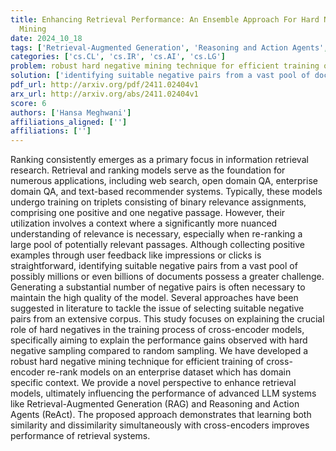 ```yaml
---
title: Enhancing Retrieval Performance: An Ensemble Approach For Hard Negative
  Mining
date: 2024_10_18
tags: ['Retrieval-Augmented Generation', 'Reasoning and Action Agents', 'cross-encoder models', 'retrieval performance', 'enterprise dataset', 'negative pairs', 'ranking models', 'hard negative mining', 'information retrieval']
categories: ['cs.CL', 'cs.IR', 'cs.AI', 'cs.LG']
problem: robust hard negative mining technique for efficient training of cross-encoder re-rank models
solution: ['identifying suitable negative pairs from a vast pool of documents']
pdf_url: http://arxiv.org/pdf/2411.02404v1
arx_url: http://arxiv.org/abs/2411.02404v1
score: 6
authors: ['Hansa Meghwani']
affiliations_aligned: ['']
affiliations: ['']
---
```



Ranking consistently emerges as a primary focus in information retrieval
research. Retrieval and ranking models serve as the foundation for numerous
applications, including web search, open domain QA, enterprise domain QA, and
text-based recommender systems. Typically, these models undergo training on
triplets consisting of binary relevance assignments, comprising one positive
and one negative passage. However, their utilization involves a context where a
significantly more nuanced understanding of relevance is necessary, especially
when re-ranking a large pool of potentially relevant passages. Although
collecting positive examples through user feedback like impressions or clicks
is straightforward, identifying suitable negative pairs from a vast pool of
possibly millions or even billions of documents possess a greater challenge.
Generating a substantial number of negative pairs is often necessary to
maintain the high quality of the model. Several approaches have been suggested
in literature to tackle the issue of selecting suitable negative pairs from an
extensive corpus. This study focuses on explaining the crucial role of hard
negatives in the training process of cross-encoder models, specifically aiming
to explain the performance gains observed with hard negative sampling compared
to random sampling. We have developed a robust hard negative mining technique
for efficient training of cross-encoder re-rank models on an enterprise dataset
which has domain specific context. We provide a novel perspective to enhance
retrieval models, ultimately influencing the performance of advanced LLM
systems like Retrieval-Augmented Generation (RAG) and Reasoning and Action
Agents (ReAct). The proposed approach demonstrates that learning both
similarity and dissimilarity simultaneously with cross-encoders improves
performance of retrieval systems.